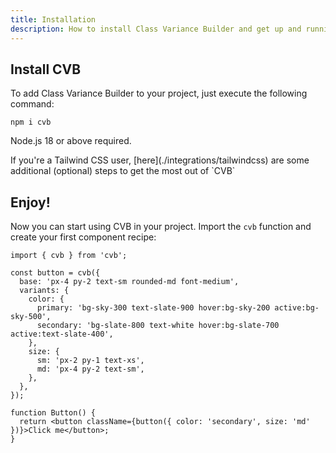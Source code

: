 ```yaml
---
title: Installation
description: How to install Class Variance Builder and get up and running.
---
```


## Install CVB

To add Class Variance Builder to your project, just execute the following command:

```package-install
npm i cvb
```

Node.js 18 or above required.

<Callout>
  If you're a Tailwind CSS user, [here](./integrations/tailwindcss) are some additional (optional) steps to get the most
  out of `CVB`
</Callout>

## Enjoy!

Now you can start using CVB in your project. Import the `cvb` function and create your first component recipe:

```tsx
import { cvb } from 'cvb';

const button = cvb({
  base: 'px-4 py-2 text-sm rounded-md font-medium',
  variants: {
    color: {
      primary: 'bg-sky-300 text-slate-900 hover:bg-sky-200 active:bg-sky-500',
      secondary: 'bg-slate-800 text-white hover:bg-slate-700 active:text-slate-400',
    },
    size: {
      sm: 'px-2 py-1 text-xs',
      md: 'px-4 py-2 text-sm',
    },
  },
});

function Button() {
  return <button className={button({ color: 'secondary', size: 'md' })}>Click me</button>;
}
```
